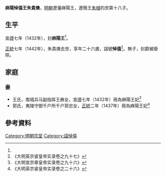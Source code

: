 '''麻陽悼僖王朱貴燠'''{{BD|1417年||1442年||catIdx=Z朱}}，[[明朝|明朝]]遼藩麻陽王，遼簡王[[朱植|朱植]]的庶第十八子。

==生平==
[[宣德|宣德]]七年（1432年），封'''麻陽王'''<ref name=xd/>。

[[正統_(年號)|正統]]七年（1442年），朱貴燠去世，享年二十六歲，諡號'''悼僖'''<ref>《大明英宗睿皇帝实录卷之九十七》</ref>。無子，封爵被廢除。

==家庭==
===妻===
*王氏，南城兵马副指挥王彝女，[[宣德|宣德]]七年（1432年）冊為麻陽王妃<ref name=xd>《大明宣宗章皇帝实录卷之九十六》</ref>
*郭氏，夷陵守御千户所千户郭忠女，[[正統_(年號)|正統]]二年（1437年）冊為麻陽王妃<ref>《大明英宗睿皇帝实录卷之二十六》</ref>

==參考資料==
{{reflist|2}}

{{s-start}}
{{s-none|無|[[明朝|明政府]]封之}}
{{s-ttl|title=[[明朝藩王列表_(遼王系)#麻陽國|明麻陽國國王]]|years=1432年－1442年}}
{{s-none|無|無子，封國廢除}}
{{end}}

[[Category:明朝宗室|Category:明朝宗室]]
[[Category:諡悼僖|Category:諡悼僖]]